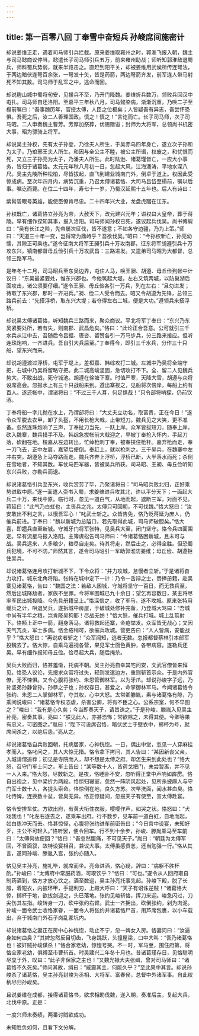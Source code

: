 ```yaml
---
---
---
```

title: 第一百零八回 丁奉雪中奋短兵 孙峻席间施密计
---

却说姜维正走，遇着司马师引兵拦截。原来姜维取雍州之时，郭淮飞报入朝，魏主与司马懿商议停当，懿遣长子司马师引兵五万，前来雍州助战；师听知郭淮敌退蜀兵，师料蜀兵势弱，就来半路击之。直赶到阳平关，却被姜维用武侯所传连弩法，于两边暗伏连弩百余张，一弩发十矢，皆是药箭，两边弩箭齐发，前军连人带马射死不知其数。司马师于乱军之中，逃命而回。

却说麴山城中蜀将句安，见援兵不至，乃开门降魏。姜维折兵数万，领败兵回汉中屯扎。司马师自还洛阳。至嘉平三年秋八月，司马懿染病，渐渐沉重，乃唤二子至榻前嘱曰：“吾事魏历年，官授太傅，人臣之位极矣；人皆疑吾有异志，吾尝怀恐惧。吾死之后，汝二人善理国政。慎之！慎之！”言讫而亡。长子司马师，次子司马昭，二人申奏魏主曹芳。芳厚加祭葬，优锡赠谥；封师为大将军，总领尚书机密大事，昭为骠骑上将军。

却说吴主孙权，先有太子孙登，乃徐夫人所生，于吴赤乌四年身亡，遂立次子孙和为太子，乃琅琊王夫人所生。和因与全公主不睦，被公主所谮，权废之，和忧恨而死，又立三子孙亮为太子，乃潘夫人所生。此时陆逊、诸葛瑾皆亡，一应大小事务，皆归于诸葛恪。太元元年秋八月初一日，忽起大风，江海涌涛，平地水深八尺。吴主先陵所种松柏，尽皆拔起，直飞到建业城南门外，倒卓于道上。权因此受惊成病。至次年四月内，病势沉重，乃召太傅诸葛恪、大司马吕岱至榻前，嘱以后事。嘱讫而薨。在位二十四年，寿七十一岁，乃蜀汉延熙十五年也。后人有诗曰：

紫髯碧眼号英雄，能使臣僚肯尽忠。二十四年兴大业，龙盘虎踞在江东。

孙权既亡，诸葛恪立孙亮为帝，大赦天下，改元建兴元年；谥权曰大皇帝，葬于蒋陵。早有细作探知其事，报入洛阳。司马师闻孙权已死，遂议起兵伐吴。尚书傅嘏曰：“吴有长江之险，先帝屡次征伐，皆不遂意；不如各守边疆，乃为上策。”师曰：“天道三十年一变，岂得常为鼎峙乎？吾欲伐吴。”昭曰：“今孙权新亡，孙亮幼懦，其隙正可乘也。”遂令征南大将军王昶引兵十万攻南郡，征东将军胡遵引兵十万攻东兴，镇南都督毋丘俭引兵十万攻武昌：三路进发。又遣弟司马昭为大都督，总领三路军马。

是年冬十二月，司马昭兵至东吴边界，屯住人马，唤王昶、胡遵、毋丘俭到帐中计议曰：“东吴最紧要处，惟东兴郡也。今他筑起大堤，左右又筑两城，以防巢湖后面攻击，诸公须要仔细。”遂令王昶、毋丘俭各引一万兵，列在左右：“且勿进发；待取了东兴郡，那时一齐进兵。”昶、俭二人受令而去。昭又令胡遵为先锋，总领三路兵前去：“先搭浮桥，取东兴大堤；若夺得左右二城，便是大功。”遵领兵来搭浮桥。

却说吴太傅诸葛恪，听知魏兵三路而来，聚众商议。平北将军丁奉曰：“东兴乃东吴紧要处所，若有失，则南郡、武昌危矣。”恪曰：“此论正合吾意。公可就引三千水兵从江中去，吾随后令吕据、唐咨、留赞各引一万马步兵，分三路来接应。但听连珠炮响，一齐进兵。吾自引大兵后至。”丁奉得令，即引三千水兵，分作三十只船，望东兴而来。

却说胡遵渡过浮桥，屯军于堤上，差桓嘉、韩综攻打二城。左城中乃吴将全端守把，右城中乃吴将留略守把。此二城高峻坚固，急切攻打不下。全、留二人见魏兵势大，不敢出战，死守城池。胡遵在徐塘下寨。时值严寒，天降大雪，胡遵与众将设席高会。忽报水上有三十只战船来到。遵出寨视之，见船将次傍岸，每船上约有百人。遂还帐中，谓诸将曰：“不过三千人耳，何足惧哉！”只令部将哨探，仍前饮酒。

丁奉将船一字儿抛在水上，乃谓部将曰：“大丈夫立功名，取富贵，正在今日！”遂令众军脱去衣甲，卸了头盔，不用长枪大戟，止带短刀。魏兵见之大笑，更不准备。忽然连珠炮响了三声，丁奉扯刀当先，一跃上岸。众军皆拔短刀，随奉上岸，砍入魏寨，魏兵措手不及。韩综急拔帐前大戟迎之，早被丁奉抢入怀内，手起刀落，砍翻在地。桓嘉从左边转出，忙绰枪刺丁奉，被奉挟住枪杆。嘉弃枪而走，奉一刀飞去，正中左肩，嘉望后便倒。奉赶上，就以枪刺之。三千吴兵，在魏寨中左冲右突。胡遵急上马夺路而走。魏兵齐奔上浮桥，浮桥已断，大半落水而死；杀倒在雪地者，不知其数。车仗马匹军器，皆被吴兵所获。司马昭、王昶、毋丘俭听知东兴兵败，亦勒兵而退。

却说诸葛恪引兵至东兴，收兵赏劳了毕，乃聚诸将曰：“司马昭兵败北归，正好乘势进取中原。”遂一面遣人赍书入蜀，求姜维进兵攻其北，许以平分天下；一面起大兵二十万，来伐中原。临行时，忽见一道白气，从地而起，遮断三军，对面不见。蒋延曰：“此气乃白虹也，主丧兵之兆。太傅只可回朝，不可伐魏。”恪大怒曰：“汝安敢出不利之言，以慢吾军心！”叱武士斩之。众皆告免，恪乃贬蒋延为庶人，仍催兵前进。丁奉曰：“魏以新城为总隘口，若先取得此城，司马师破胆矣。”恪大喜，即趱兵直至新城。守城牙门将军张特，见吴兵大至，闭门坚守。恪令兵四面围定。早有流星马报入洛阳。主簿虞松告司马师曰：“今诸葛恪困新城，且未可与战。吴兵远来，人多粮少，粮尽自走矣。待其将走，然后击之，必得全胜。但恐蜀兵犯境，不可不防。”师然其言，遂令司马昭引一军助郭淮防姜维；毋丘俭、胡遵拒住吴兵。

却说诸葛恪连月攻打新城不下，下令众将：“并力攻城，怠慢者立斩。”于是诸将奋力攻打。城东北角将陷。张特在城中定下一计：乃令一舌辩之士，赍捧册籍，赴吴寨见诸葛恪，告曰：“魏国之法：若敌人困城，守城将坚守一百日，而无救兵至，然后出城降敌者，家族不坐罪。今将军围城已九十余日；望乞再容数日，某主将尽率军民出城投降。今先具册籍呈上。”恪深信之，收了军马，遂不攻城。原来张特用缓兵之计，哄退吴兵，遂拆城中房屋，于破城处修补完备，乃登城大骂曰：“吾城中尚有半年之粮，岂肯降吴狗耶！尽战无妨！”恪大怒，催兵打城。城上乱箭射下。恪额上正中一箭，翻身落马。诸将救起还寨，金疮举发。众军皆无战心；又因天气亢炎，军士多病。恪金疮稍可，欲催兵攻城。营吏告曰：“人人皆病，安能战乎？”恪大怒曰：“再说病者斩之！”众军闻知，逃者无数。忽报都督蔡林引本部军投魏去了。恪大惊，自乘马遍视各营，果见军士面色黄肿，各带病容。遂勒兵还吴。早有细作报知毋丘俭。俭尽起大兵，随后掩杀。

吴兵大败而归，恪甚羞惭，托病不朝。吴主孙亮自幸其宅问安，文武官僚皆来拜见。恪恐人议论，先搜求众官将过失，轻则发遣边方，重则斩首示众。于是内外官僚，无不悚惧。又令心腹将张约、朱恩管御林军。以为牙爪。却说孙峻字子远，乃孙坚弟孙静曾孙，孙恭之子也；孙权存日，甚爱之，命掌御林军马。今闻诸葛恪令张约、朱恩二人掌御林军，夺其权，心中大怒。太常卿滕胤，素与诸葛恪有隙，乃乘间说峻曰：“诸葛恪专权恣虐，杀害公卿，将有不臣之心。公系宗室，何不早图之？”峻曰：“我有是心久矣；今当即奏天子，请旨诛之。”于是孙峻、滕胤入见吴主孙亮，密奏其事。亮曰：“朕见此人，亦甚恐怖；常欲除之，未得其便。今卿等果有忠义，可密图之。”胤曰：“陛下可设席召恪，暗伏武士于壁衣中，掷杯为号，就席间杀之，以绝后患。”亮从之。

却说诸葛恪自兵败回朝，托病居家，心神恍惚。一日，偶出中堂，忽见一人穿麻挂孝而入。恪叱问之，其人大惊无措。恪令拿下拷问，其人告曰：“某因新丧父亲，入城请僧追荐；初见是寺院而入，却不想是太傅之府。却怎生来到此处也？”恪大怒，召守门军士问之。军士告曰：“某等数十人，皆荷戈把门，未尝暂离，并不见一人入来。”恪大怒，尽数斩之。是夜，恪睡卧不安，忽听得正堂中声响如霹雳。恪自出视之，见中梁折为两段。恪惊归寝室，忽然一阵阴风起处，见所杀披麻人与守门军士数十人，各提头索命。恪惊倒在地，良久方苏。次早洗面，闻水甚血臭。恪叱侍婢，连换数十盆，皆臭无异。恪正惊疑间，忽报天子有使至，宣太傅赴宴。

恪令安排车仗。方欲出府，有黄犬衔住衣服，嘤嘤作声，如哭之状。恪怒曰：“犬戏我也！”叱左右逐去之，遂乘车出府。行不数步，见车前一道白虹，自地而起，如白练冲天而去。恪甚惊怪，心腹将张约进车前密告曰；“今日宫中设宴，未知好歹，主公不可轻入。”恪听罢，便令回车。行不到十余步，孙峻、滕胤乘马至车前曰：“太傅何故便回？”恪曰：“吾忽然腹痛，不可见天子。”胤曰：“朝廷为太傅军回，不曾面叙，故特设宴相召，兼议大事。太傅虽感贵恙，还当勉强一行。”恪从其言，遂同孙峻、滕胤入宫，张约亦随入。

恪见吴主孙亮，施礼毕，就席而坐。亮命进酒，恪心疑，辞曰：“病躯不胜杯酌。”孙峻曰：“太傅府中常服药酒，可取饮乎？”恪曰：“可也。”遂令从人回府取自制药酒到，恪方才放心饮之。酒至数巡，吴主孙亮托事先起。孙峻下殿，脱了长服，着短衣，内披环甲，手提利刃，上殿大呼曰：“天子有诏诛逆贼！”诸葛恪大惊，掷杯于地，欲拔剑迎之，头已落地。张约见峻斩恪，挥刀来迎。峻急闪过，刀尖伤其左指。峻转身一刀，砍中张约右臂。武士一齐拥出，砍倒张约，剁为肉泥。孙峻一面令武士收恪家眷，一面令人将张约并诸葛恪尸首，用芦席包裹，以小车载出，弃于城南门外石子岗乱冢坑内。

却说诸葛恪之妻正在房中心神恍惚，动止不宁，忽一婢女入房。恪妻问曰：“汝遍身如何血臭？”其婢忽然反目切齿，飞身跳跃，头撞屋梁，口中大叫：“吾乃诸葛恪也！被奸贼孙峻谋杀！”恪合家老幼，惊惶号哭。不一时，军马至，围住府第，将恪全家老幼，俱缚至市曹斩首。时吴建兴二年冬十月也。昔诸葛瑾存日，见恪聪明尽显于外，叹曰：“此子非保家之主也！”又魏光禄大夫张缉，曾对司马师曰：“诸葛恪不久死矣。”师问其故，缉曰：“威震其主，何能久乎？”至此果中其言。却说孙峻杀了诸葛恪，吴主孙亮封峻为丞相、大将军、富春侯，总督中外诸军事。自此权柄尽归孙峻矣。

且说姜维在成都，接得诸葛恪书，欲求相助伐魏，遂入朝，奏准后主，复起大兵，北伐中原。正是：

一度兴师未奏绩，两番讨贼欲成功。

未知胜负如何，且看下文分解。